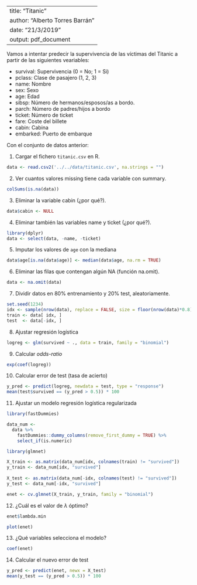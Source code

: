 ------
title: "Titanic"
author: "Alberto Torres Barrán"
date: "21/3/2019"
output: pdf_document
---

Vamos a intentar predecir la supervivencia de las víctimas del Titanic a partir de las siguientes veariables:

  * survival: Supervivencia (0 = No; 1 = Si)
  * pclass: Clase de pasajero (1, 2, 3)
  * name: Nombre
  * sex: Sexo
  * age: Edad
  * sibsp: Número de hermanos/esposos/as a bordo.
  * parch: Número de padres/hijos a bordo
  * ticket: Número de ticket
  * fare: Coste del billete
  * cabin: Cabina
  * embarked: Puerto de embarque

Con el conjunto de datos anterior:

1. Cargar el fichero `titanic.csv` en R.
  
```r
data <- read.csv2('../../data/titanic.csv', na.strings = "")
```
  
2. Ver cuantos valores missing tiene cada variable con summary.
  
```r
colSums(is.na(data))
```

3. Eliminar la variable cabin (¿por qué?).
  
```r
data$cabin <- NULL
```
  
4. Eliminar también las variables name y ticket (¿por qué?).
  
```r
library(dplyr)
data <- select(data, -name, -ticket)
```

5. Imputar los valores de `age` con la mediana
  
```r
data$age[is.na(data$age)] <- median(data$age, na.rm = TRUE)
```


6. Eliminar las filas que contengan algún NA (función na.omit).
  
```r
data <- na.omit(data)
```

7. Dividir datos en 80% entrenamiento y 20% test, aleatoriamente.

```r
set.seed(1234)
idx <- sample(nrow(data), replace = FALSE, size = floor(nrow(data)*0.8))
train <- data[ idx, ]
test  <- data[-idx, ]
```

8. Ajustar regresión logística

```r
logreg <- glm(survived ~ ., data = train, family = "binomial")
```

9. Calcular *odds-ratio*

```r
exp(coef(logreg))
```

10. Calcular error de test (tasa de acierto)

```r
y_pred <- predict(logreg, newdata = test, type = "response")
mean(test$survived == (y_pred > 0.5)) * 100
```

11. Ajustar un modelo regresión logística regularizada 

```r
library(fastDummies)

data_num <- 
  data %>%
    fastDummies::dummy_columns(remove_first_dummy = TRUE) %>%
    select_if(is.numeric)
```  
  
  
```r
library(glmnet)

X_train <- as.matrix(data_num[idx, colnames(train) != "survived"]) 
y_train <- data_num[idx, "survived"]
  
X_test <- as.matrix(data_num[-idx, colnames(test) != "survived"])
y_test <- data_num[-idx, "survived"]

enet <- cv.glmnet(X_train, y_train, family = "binomial")
```

  
12. ¿Cuál es el valor de $\lambda$ óptimo?
  
```r
enet$lambda.min
```

```r
plot(enet)
```

13. ¿Qué variables selecciona el modelo?
  
```r
coef(enet)
```

14. Calcular el nuevo error de test

```r
y_pred <- predict(enet, newx = X_test)
mean(y_test == (y_pred > 0.5)) * 100
```

